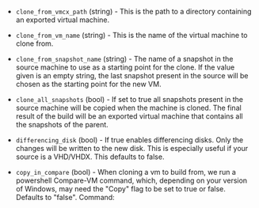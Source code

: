 <!-- Code generated from the comments of the Config struct in builder/hyperv/vmcx/builder.go; DO NOT EDIT MANUALLY -->

- `clone_from_vmcx_path` (string) - This is the path to a directory containing an exported virtual machine.

- `clone_from_vm_name` (string) - This is the name of the virtual machine to clone from.

- `clone_from_snapshot_name` (string) - The name of a snapshot in the
  source machine to use as a starting point for the clone. If the value
  given is an empty string, the last snapshot present in the source will
  be chosen as the starting point for the new VM.

- `clone_all_snapshots` (bool) - If set to true all snapshots
  present in the source machine will be copied when the machine is
  cloned. The final result of the build will be an exported virtual
  machine that contains all the snapshots of the parent.

- `differencing_disk` (bool) - If true enables differencing disks. Only
  the changes will be written to the new disk. This is especially useful if
  your source is a VHD/VHDX. This defaults to false.

- `copy_in_compare` (bool) - When cloning a vm to build from, we run a powershell
  Compare-VM command, which, depending on your version of Windows, may need
  the "Copy" flag to be set to true or false. Defaults to "false". Command:

<!-- End of code generated from the comments of the Config struct in builder/hyperv/vmcx/builder.go; -->
